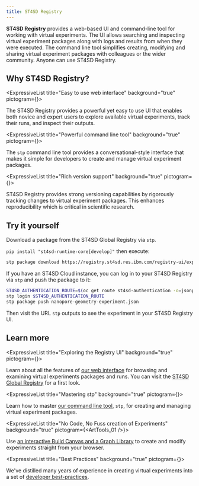 ```yaml
---
title: ST4SD Registry
---
```


<!--

  Copyright IBM Inc. All Rights Reserved.
  SPDX-License-Identifier: Apache-2.0

-->



**ST4SD Registry** provides a web-based UI and command-line tool for working
with virtual experiments. The UI allows searching and inspecting virtual
experiment packages along with logs and results from when they were executed.
The command line tool simplifies creating, modifying and sharing virtual
experiment packages with colleagues or the wider community. Anyone can use ST4SD
Registry.

## Why ST4SD Registry?

<div className="expressive-content-list-group">

  <ExpressiveList 
    title="Easy to use web interface"
    background="true"
    pictogram={<CarbonForIbmDotcom />}>

The ST4SD Registry provides a powerful yet easy to use UI that enables both
novice and expert users to explore available virtual experiments, track their
runs, and inspect their outputs.

  </ExpressiveList>

  <ExpressiveList 
    title="Powerful command line tool"
    background="true"
    pictogram={<Tools />}>

The `stp` command line tool provides a conversational-style interface that makes
it simple for developers to create and manage virtual experiment packages.

  </ExpressiveList>

  <ExpressiveList 
    title="Rich version support"
    background="true"
    pictogram={<FileBackup />}>

ST4SD Registry provides strong versioning capabilities by rigorously tracking
changes to virtual experiment packages. This enhances reproducibility which is
critical in scientific research.

  </ExpressiveList>

</div>

## Try it yourself

Download a package from the ST4SD Global Registry via `stp`.

`pip install "st4sd-runtime-core[develop]"` then execute:

```bash
stp package download https://registry.st4sd.res.ibm.com/registry-ui/experiment/nanopore-geometry-experiment
```

If you have an ST4SD Cloud instance, you can log in to your ST4SD Registry via
`stp` and push the package to it:

```bash
ST4SD_AUTHENTICATION_ROUTE=$(oc get route st4sd-authentication -o=jsonpath={.spec.host})
stp login $ST4SD_AUTHENTICATION_ROUTE
stp package push nanopore-geometry-experiment.json
```

Then visit the URL `stp` outputs to see the experiment in your ST4SD Registry
UI.

## Learn more

<div className="expressive-content-list-group">

  <ExpressiveList 
    title="Exploring the Registry UI"
    background="true"
    pictogram={<CarbonForIbmDotcom />}>

Learn about all the features of
[our web interface](/using-the-virtual-experiments-registry-ui) for browsing and
examining virtual experiments packages and runs. You can visit the
[ST4SD Global Registry](https://registry.st4sd.res.ibm.com/) for a first look.

  </ExpressiveList>

  <ExpressiveList 
    title="Mastering stp"
    background="true"
    pictogram={<Tools />}>

Learn how to master [our command line tool](/stp), `stp`, for creating and
managing virtual experiment packages.

  </ExpressiveList>

  <ExpressiveList
    title="No Code, No Fuss creation of Experiments"
    background="true"
    pictogram={<ArtTools_01 />}>

Use
[an interactive Build Canvas and a Graph Library](/build-experiments-registry-ui)
to create and modify experiments straight from your browser.

  </ExpressiveList>

  <ExpressiveList
    title="Best Practices"
    background="true"
    pictogram={<Reliability />}>

We've distilled many years of experience in creating virtual experiments into a
set of [developer best-practices](/virtual-experiment-developer-best-practices).

  </ExpressiveList>

</div>
